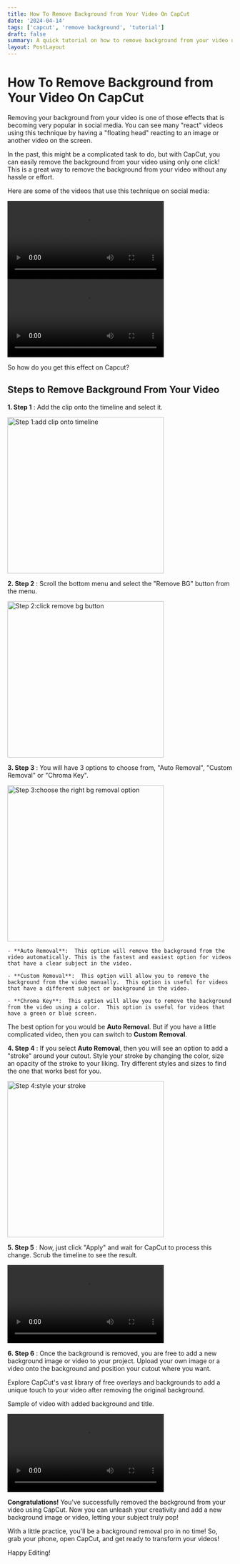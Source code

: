 ```yaml
---
title: How To Remove Background from Your Video On CapCut
date: '2024-04-14'
tags: ['capcut', 'remove background', 'tutorial']
draft: false
summary: A quick tutorial on how to remove background from your video using CapCut.
layout: PostLayout
---
```


# How To Remove Background from Your Video On CapCut

Removing your background from your video is one of those effects that is becoming very popular in social media. You can see many "react" videos using this technique by having a "floating head" reacting to an image or another video on the screen.

In the past, this might be a complicated task to do, but with CapCut, you can easily remove the background from your video using only one click!  This is a great way to remove the background from your video without any hassle or effort.

Here are some of the videos that use this technique on social media:

<video controls width="350" aspect-ratio="16/9">
  <source
    src="https://www.tiktok.com/@stuffaboutadvertising/video/7352686315449748778"
  />
</video>
<video controls width="350" aspect-ratio="16/9">
  <source
    src="https://www.tiktok.com/@joycethedentist/video/7182369066802416942?q=dentist&t=1713080671885"
  />
</video>

So how do you get this effect on Capcut?

## Steps to Remove Background From Your Video

**1. Step 1** 
: Add the clip onto the timeline and select it.

<img src="/static/images/capcut/removebackground/step1.jpg" width="350" aspect-ratio="16/9" alt="Step 1:add clip onto timeline"> </img>

**2. Step 2** 
: Scroll the bottom menu and select the "Remove BG" button from the menu.

<img src="/static/images/capcut/removebackground/step2.jpg" width="350" aspect-ratio="16/9" alt="Step 2:click remove bg button"> </img>

**3. Step 3** 
: You will have 3 options to choose from, "Auto Removal", "Custom Removal" or "Chroma Key".

<img src="/static/images/capcut/removebackground/step3.jpg" width="350" aspect-ratio="16/9" alt="Step 3:choose the right bg removal option"> </img>

    - **Auto Removal**:  This option will remove the background from the video automatically. This is the fastest and easiest option for videos that have a clear subject in the video. 

    - **Custom Removal**:  This option will allow you to remove the background from the video manually.  This option is useful for videos that have a different subject or background in the video.

    - **Chroma Key**:  This option will allow you to remove the background from the video using a color.  This option is useful for videos that have a green or blue screen.

The best option for you would be **Auto Removal**. But if you have a little complicated video, then you can switch to **Custom Removal**.

**4. Step 4** 
: If you select **Auto Removal**, then you will see an option to add a "stroke" around your cutout. Style your stroke by changing the color, size an opacity of the stroke to your liking. Try different styles and sizes to find the one that works best for you.

<img src="/static/images/capcut/removebackground/step4.jpg" width="350" aspect-ratio="16/9" alt="Step 4:style your stroke"> </img>

**5. Step 5** 
: Now, just click "Apply" and wait for CapCut to process this change. Scrub the timeline to see the result.

<video controls width="350" aspect-ratio="16/9">
  <source
    src="/static/images/capcut/removebackground/Screen_Recording_20240414_142351_CapCut.mp4"
    type="video/mp4" 
  />
</video>

**6. Step 6** 
: Once the background is removed, you are free to add a new background image or video to your project. Upload your own image or a video onto the background and position your cutout where you want.

Explore CapCut's vast library of free overlays and backgrounds to add a unique touch to your video after removing the original background.

Sample of video with added background and title.

<video controls width="350" aspect-ratio="16/9">
  <source
    src="/static/images/capcut/removebackground/Screen_Recording_20240414_145505_CapCut.mp4"
    type="video/mp4"
  />
</video>

**Congratulations!**  You've successfully removed the background from your video using CapCut.  Now you can unleash your creativity and add a new background image or video, letting your subject truly pop!

With a little practice, you'll be a background removal pro in no time!  So, grab your phone, open CapCut, and get ready to transform your videos!

Happy Editing!